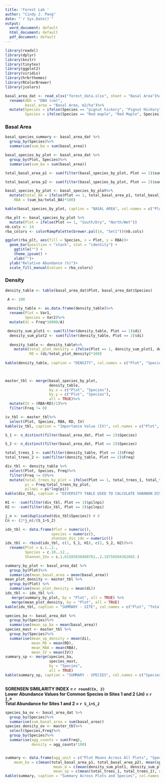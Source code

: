 ```yaml
---
title: 'Forest Lab '
author: "Cindy J. Pang"
date: "`r Sys.Date()`"
output:
  word_document: default
  html_document: default
  pdf_document: default
---
```


```r
library(readxl)
library(dplyr)
library(knitr)
library(tinytex)
library(ggplot2)
library(viridis)
library(hrbrthemes)
library(RColorBrewer)
library(jcolors)

basal_area_dat <- read_xlsx("forest_data.xlsx", sheet = "Basal Area")%>%
  rename(dbh = "DBH (cm)",
         basal_area = "Basal Area, m2/ha")%>%
  mutate(Species = ifelse(Species == "pignut hickory", "Pignut Hickory", Species),
         Species = ifelse(Species == "Red maple", "Red Maple", Species))
```

### Basal Area 

```r
basal_species_summary <- basal_area_dat %>%
  group_by(Species)%>%
  summarize(sum_ba = sum(basal_area))

basal_species_by_plot <- basal_area_dat %>%
  group_by(Plot, Species)%>%
  summarise(sum_ba = sum(basal_area))

total_basal_area_p1 <- sum(filter(basal_species_by_plot, Plot == 1)$sum_ba)

total_basal_area_p2 <- sum(filter(basal_species_by_plot, Plot == 2)$sum_ba)

basal_species_by_plot <- basal_species_by_plot%>%
  mutate(total_BA = ifelse(Plot == 1, total_basal_area_p1, total_basal_area_p2),
    RBA = (sum_ba/total_BA)*100)

kable(basal_species_by_plot, caption = "BASAL AREA", col.names = c("Plot", "Species", "Basal Area (m2/ha)", "Total Plot Basal Area (m2/ha)", "Relative Abundance (%)"), digits = 2)
```
```r
rba_plt <- basal_species_by_plot %>%
  mutate(Plot = ifelse(Plot == 1, "South/Dry", "North/Wet"))
nb.cols <- 14
rba_colors <- colorRampPalette(brewer.pal(14, "Set1"))(nb.cols)

ggplot(rba_plt, aes(fill = Species, x = Plot, y = RBA))+
  geom_bar(position = "stack", stat = "identity") +
    ggtitle("") +
    theme_ipsum() +
    xlab("")+
  ylab("Relative Abundance (%)")+
  scale_fill_manual(values = rba_colors)
```


### Density 

```r
density_table <- table(basal_area_dat$Plot, basal_area_dat$Species)

 A <- 100
 
 density_table <- as.data.frame(density_table)%>%
  rename(Plot = Var1,
         Species = Var2)%>%
  mutate(di = Freq*10000/A)

 density_sum_plot1 <- sum(filter(density_table, Plot == 1)$di)
  density_sum_plot2 <- sum(filter(density_table, Plot == 2)$di)
 
  density_table <- density_table%>%
    mutate(total_plot_density = ifelse(Plot == 1, density_sum_plot1, density_sum_plot2),
           RD = (di/total_plot_density)*100)
  
kable(density_table, caption = "DENSITY", col.names = c("Plot", "Species", "# Stems", "Species Density (stems/ha)", "Total Site Density (stems/ha)", "Relative Density (%)"), digits = 2)
 
```
```r

```


```r
master_tbl <- merge(basal_species_by_plot,
                    density_table,
                    by.x = c("Plot", "Species"), 
                    by.y = c("Plot", "Species"),
                    all = TRUE)%>%
  mutate(IV = (RBA+RD)/2)%>%
  filter(Freq != 0)

iv_tbl <- master_tbl%>%
  select(Plot, Species, RBA, RD, IV)
kable(iv_tbl, caption = "Importance Value (IV)", col.names = c("Plot", "Species", "Relative Abundance (%)", "Relative Density (%)", "IMPORTANCE VALUE"), digits = 2)


```
```r
S_1 <- n_distinct(filter(basal_area_dat, Plot == 1)$Species)

S_2 <- n_distinct(filter(basal_area_dat, Plot == 2)$Species)

total_trees_1 <- sum(filter(density_table, Plot == 1)$Freq)
total_trees_2 <- sum(filter(density_table, Plot == 2)$Freq)

div_tbl <- density_table %>%
  select(Plot, Species, Freq)%>%
  filter(Freq != 0)%>%
  mutate(total_trees_by_plot = ifelse(Plot == 1, total_trees_1, total_trees_2),
         pi = Freq/total_trees_by_plot,
         pilnpi = pi*log(pi))
kable(div_tbl, caption = "DIVERSITY TABLE USED TO CALCULATE SHANNON DIVERSITY INDEX & SORENSON SIMILARITY INDEX", col.names = c("Plot", "Species", "# Stems","# Stems/Plot", "pi", "piln(pi)"), digits = 2)

H1 <- -sum(filter(div_tbl, Plot == 1)$pilnpi)
H2 <- -sum(filter(div_tbl, Plot == 2)$pilnpi)

j_n <- sum(duplicated(div_tbl$Species)) # 8 
Cn <- (2*j_n)/(S_1+S_2)

```
```r
idx_tbl <- data.frame(Plot = numeric(),
                     species = numeric(),
                     shannon_div_idx = numeric())
idx_tbl <- rbind(idx_tbl, c(1, S_1, H1), c(2, S_2, H2))%>%
  rename(Plot = c.1..2.,
         Species = c.10..12.,
         Shannon_Idx = c.1.61505838480761..2.18750584362665.)

summary_by_plot <- basal_area_dat %>%
  group_by(Plot)%>%
  summarize(mean_basal_area = mean(basal_area))
mean_plot_density <- master_tbl %>%
  group_by(Plot) %>%
  summarise(mean_plot_density = mean(di))
idx_tbl <- idx_tbl %>%
   merge(summary_by_plot, by = "Plot", all = TRUE) %>%
   merge(mean_plot_density, by = "Plot", all = TRUE)
kable(idx_tbl, caption = "SUMMARY - SITE", col.names = c("Plot", "Total Species Richness", "Shannon Diversity Index","Mean Basal Area (m2/ha)", "Mean Plot Density (stems/ha)"), digits = 2)

```

```r
species_ba <- basal_area_dat %>%
  group_by(Species)%>%
  summarise(mean_sp_ba = mean(basal_area))
species_mast <- master_tbl %>%
  group_by(Species)%>%
  summarise(mean_sp_density = mean(di), 
            mean_RD = mean(RD), 
            mean_RBA = mean(RBA), 
            mean_IV = mean(IV))
summary_sp <- merge(species_ba,
                    species_mast, 
                    by = "Species", 
                    all = TRUE)
kable(summary_sp, caption = "SUMMARY - SPECIES", col.names = c("Species", "Mean Species Basal Area (m2/ha)", "Mean Species Density", "Mean Species Relative Density", "Mean Species Relative Basal Area", "Mean Species Importance Value"), digits = 2)



```
**SORENSEN SIMILARITY INDEX = `r round(Cn, 2)`**  
**Lower Abundance Values for Common Species in Sites 1 and 2 (Jn) = `r j_n`**  
**Total Abundance for Sites 1 and 2 = `r S_1+S_2`**
```r
species_ba_ov <- basal_area_dat %>%
  group_by(Species)%>%
  summarise(sum_basal_area = sum(basal_area))
species_density_ov <- master_tbl%>%
  select(Species,Freq)%>%
  group_by(Species)%>%
  summarise(agg_counts = sum(Freq), 
            density = agg_counts*100)


summary <- data.frame(agg_unit = c("Plot Means Across All Plots", "Species Means"),
    mean_ba = c(mean(total_basal_area_p1, total_basal_area_p2), mean(species_ba_ov$sum_basal_area)),
                      mean_d = c(mean(density_sum_plot1, density_sum_plot2), sum(species_density_ov$density)/2), 
                      mean_sp = c(mean(total_trees_1, total_trees_2), sum(species_density_ov$agg_counts)/2))
kable(summary, caption = "Summary Across Plots and Species", col.names = c("","Basal Area", "Species Density", "# of Species"), digits = 2)

```